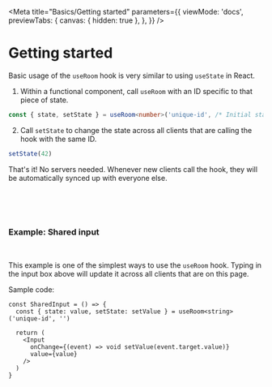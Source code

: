 

<Meta
  title="Basics/Getting started"
  parameters={{
    viewMode: 'docs',
    previewTabs: {
      canvas: { hidden: true },
    },
  }}
/>

# Getting started

Basic usage of the `useRoom` hook is very similar to using `useState` in React.

1. Within a functional component, call `useRoom` with an ID specific to that piece of state.

```ts
const { state, setState } = useRoom<number>('unique-id', /* Initial state: */ 0)
```

2. Call `setState` to change the state across all clients that are calling the hook with the same ID.

```ts
setState(42)
```

That's it! No servers needed. Whenever new clients call the hook, they will be automatically synced up with everyone else.

<br />
<br />
<br />

### Example: Shared input

<br />

<SharedInput />

This example is one of the simplest ways to use the `useRoom` hook. Typing in the input box above will update it across all clients that are on this page.

Sample code:

```tsx
const SharedInput = () => {
  const { state: value, setState: setValue } = useRoom<string>('unique-id', '')

  return (
    <Input
      onChange={(event) => void setValue(event.target.value)}
      value={value}
    />
  )
}
```

<p>
  <ExampleLink example={SharedInput} />
</p>
